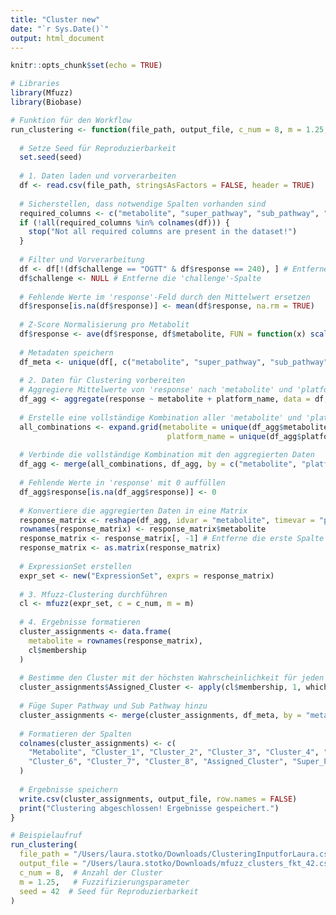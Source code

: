 ```yaml
---
title: "Cluster new"
date: "`r Sys.Date()`"
output: html_document
---
```


```r
knitr::opts_chunk$set(echo = TRUE)
```

```r
# Libraries
library(Mfuzz)
library(Biobase)

# Funktion für den Workflow
run_clustering <- function(file_path, output_file, c_num = 8, m = 1.25, seed = 123) {
  
  # Setze Seed für Reproduzierbarkeit
  set.seed(seed)
  
  # 1. Daten laden und vorverarbeiten
  df <- read.csv(file_path, stringsAsFactors = FALSE, header = TRUE)
  
  # Sicherstellen, dass notwendige Spalten vorhanden sind
  required_columns <- c("metabolite", "super_pathway", "sub_pathway", "response", "subject", "challenge")
  if (!all(required_columns %in% colnames(df))) {
    stop("Not all required columns are present in the dataset!")
  }
  
  # Filter und Vorverarbeitung
  df <- df[!(df$challenge == "OGTT" & df$response == 240), ] # Entferne bestimmte Zeilen
  df$challenge <- NULL # Entferne die 'challenge'-Spalte
  
  # Fehlende Werte im 'response'-Feld durch den Mittelwert ersetzen
  df$response[is.na(df$response)] <- mean(df$response, na.rm = TRUE)
  
  # Z-Score Normalisierung pro Metabolit
  df$response <- ave(df$response, df$metabolite, FUN = function(x) scale(x, center = TRUE, scale = TRUE))
  
  # Metadaten speichern
  df_meta <- unique(df[, c("metabolite", "super_pathway", "sub_pathway")])
  
  # 2. Daten für Clustering vorbereiten
  # Aggregiere Mittelwerte von 'response' nach 'metabolite' und 'platform_name'
  df_agg <- aggregate(response ~ metabolite + platform_name, data = df, FUN = mean)
  
  # Erstelle eine vollständige Kombination aller 'metabolite' und 'platform_name'
  all_combinations <- expand.grid(metabolite = unique(df_agg$metabolite),
                                   platform_name = unique(df_agg$platform_name))
  
  # Verbinde die vollständige Kombination mit den aggregierten Daten
  df_agg <- merge(all_combinations, df_agg, by = c("metabolite", "platform_name"), all.x = TRUE)
  
  # Fehlende Werte in 'response' mit 0 auffüllen
  df_agg$response[is.na(df_agg$response)] <- 0
  
  # Konvertiere die aggregierten Daten in eine Matrix
  response_matrix <- reshape(df_agg, idvar = "metabolite", timevar = "platform_name", direction = "wide")
  rownames(response_matrix) <- response_matrix$metabolite
  response_matrix <- response_matrix[, -1] # Entferne die erste Spalte (metabolite)
  response_matrix <- as.matrix(response_matrix)
  
  # ExpressionSet erstellen
  expr_set <- new("ExpressionSet", exprs = response_matrix)
  
  # 3. Mfuzz-Clustering durchführen
  cl <- mfuzz(expr_set, c = c_num, m = m)
  
  # 4. Ergebnisse formatieren
  cluster_assignments <- data.frame(
    metabolite = rownames(response_matrix),
    cl$membership
  )
  
  # Bestimme den Cluster mit der höchsten Wahrscheinlichkeit für jeden Metaboliten
  cluster_assignments$Assigned_Cluster <- apply(cl$membership, 1, which.max)
  
  # Füge Super Pathway und Sub Pathway hinzu
  cluster_assignments <- merge(cluster_assignments, df_meta, by = "metabolite", all.x = TRUE)
  
  # Formatieren der Spalten
  colnames(cluster_assignments) <- c(
    "Metabolite", "Cluster_1", "Cluster_2", "Cluster_3", "Cluster_4", "Cluster_5",
    "Cluster_6", "Cluster_7", "Cluster_8", "Assigned_Cluster", "Super_Pathway", "Sub_Pathway"
  )
  
  # Ergebnisse speichern
  write.csv(cluster_assignments, output_file, row.names = FALSE)
  print("Clustering abgeschlossen! Ergebnisse gespeichert.")
}

# Beispielaufruf
run_clustering(
  file_path = "/Users/laura.stotko/Downloads/ClusteringInputforLaura.csv",
  output_file = "/Users/laura.stotko/Downloads/mfuzz_clusters_fkt_42.csv",
  c_num = 8,  # Anzahl der Cluster
  m = 1.25,   # Fuzzifizierungsparameter
  seed = 42  # Seed für Reproduzierbarkeit
)

```
